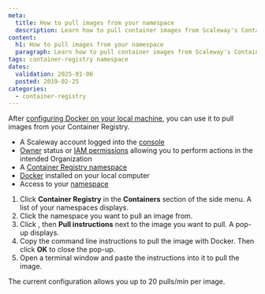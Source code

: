```yaml
---
meta:
  title: How to pull images from your namespace
  description: Learn how to pull container images from Scaleway's Container Registry.
content:
  h1: How to pull images from your namespace
  paragraph: Learn how to pull container images from Scaleway's Container Registry.
tags: container-registry namespace
dates:
  validation: 2025-01-06
  posted: 2019-02-25
categories:
  - container-registry
---
```


After [configuring Docker on your local machine](/containers/container-registry/how-to/connect-docker-cli/), you can use it to pull images from your Container Registry.

<Macro id="requirements" />

- A Scaleway account logged into the [console](https://console.scaleway.com)
- [Owner](/identity-and-access-management/iam/concepts/#owner) status or [IAM permissions](/identity-and-access-management/iam/concepts/#permission) allowing you to perform actions in the intended Organization
- A [Container Registry namespace](/containers/container-registry/how-to/create-namespace/)
- [Docker](https://www.docker.com/) installed on your local computer
- Access to your [namespace](/containers/container-registry/how-to/connect-docker-cli/)


1. Click **Container Registry** in the **Containers** section of the side menu. A list of your namespaces displays.
2. Click the namespace you want to pull an image from.
3. Click <Icon name="more" />, then **Pull instructions** next to the image you want to pull. A pop-up displays.
4. Copy the command line instructions to pull the image with Docker. Then click **OK** to close the pop-up.
5. Open a terminal window and paste the instructions into it to pull the image.
  <Message type="note">
    The current configuration allows you up to 20 pulls/min per image.
  </Message>


